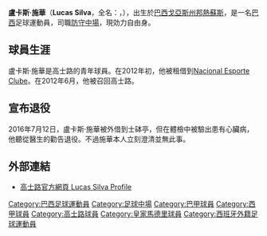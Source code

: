 {{noteTA
|G1=足球
|G2=巴甲
|T=zh-hans:卢卡斯.席尔瓦;zh-hk:盧卡斯·施華;zh-tw:盧卡斯·施華;
}}
{{Infobox football biography 2
| playername = 盧卡斯·施華<br />Lucas Silva
| image = [[File:Présentation_de_Lucas_Silva_(cropped).jpg|220px]]
| fullname = Lucas Silva Borges
| dateofbirth = {{birth date and age|1993|2|16|df=y}}
| cityofbirth = [[戈亞斯州邦熱蘇斯|戈亞斯州邦熱蘇斯]]
| countryofbirth = [[巴西|巴西]]
| height = {{height|m=1.82}}
| currentclub = [[自由球員|自由球員]]
| clubnumber = 
| position = [[足球位置|防守中場]]、[[足球位置|中場中]]
| youthyears1 = 2005-2007 | youthclubs1 = AE Ovel
| youthyears2 = 2007–2012 | youthclubs2 = [[高士路|高士路]]
| years1 = 2012–2015 | clubs1 = [[高士路|高士路]] | caps1 = 58  | goals1 = 3
| years2 = 2012       | clubs2 = → {{tsl|en|Nacional Esporte Clube (MG)||Nacional}} | caps2 = 8 | goals2 = 0
| years3 = 2015–2019     | clubs3 = [[皇家馬德里|皇家馬德里]] | caps3 = 8 | goals3 = 0
| years4 = 2015–2016 | clubs4 = → [[马赛足球俱乐部|马赛]] | caps4 = 22 | goals4 = 0
| years5 = 2017–2019     | clubs5 = → [[高士路|高士路]] | caps5 = 0 | goals5 = 0
| nationalyears1 = 2012 | nationalteam1 =[[巴西20歲以下國家足球隊|巴西U20]]
| nationalyears2 = 2014 | nationalteam2 =[[巴西21歲以下國家足球隊|巴西U21]]
| nationalcaps1 = 3 | nationalgoals1 = 0 
| nationalcaps2 = 4 | nationalgoals2 = 1 
| pcupdate = 2015年1月24日
| ntupdate = 2014年10月19日
}}

'''盧卡斯·施華'''（'''Lucas Silva'''，全名：{{lang-pt|'''Lucas Silva Borges'''}}，{{bd|1993年|2月16日}}），出生於[[巴西|巴西]][[戈亞斯州邦熱蘇斯|戈亞斯州邦熱蘇斯]]，是一名[[巴西|巴西]]足球運動員，司職[[防守中場|防守中場]]，現効力自由身。

== 球員生涯 ==
盧卡斯·施華是高士路的青年球員。在2012年初，他被租借到[[Nacional_Esporte_Clube|Nacional Esporte Clube]]。在2012年6月，他被召回高士路。

==宣布退役==
2016年7月12日，盧卡斯·施華被外借到士砵亭，但在體檢中被驗出患有心臟病，他聽從醫生的勸告退役。不過施華本人立刻澄清並無此事。

== 外部連結 ==
* [http://www.cruzeiro.com.br/index.php?section=colaborador&ID=213 高士路官方網頁 Lucas Silva Profile] {{Wayback|url=http://www.cruzeiro.com.br/index.php?section=colaborador&ID=213 |date=20170830020245 }} {{br icon}}

{{DEFAULTSORT:Lucas Silva Borges}}
[[Category:巴西足球運動員|Category:巴西足球運動員]]
[[Category:足球中場|Category:足球中場]]
[[Category:巴甲球員|Category:巴甲球員]]
[[Category:西甲球員|Category:西甲球員]]
[[Category:高士路球員|Category:高士路球員]]
[[Category:皇家馬德里球員|Category:皇家馬德里球員]]
[[Category:西班牙外籍足球運動員|Category:西班牙外籍足球運動員]]